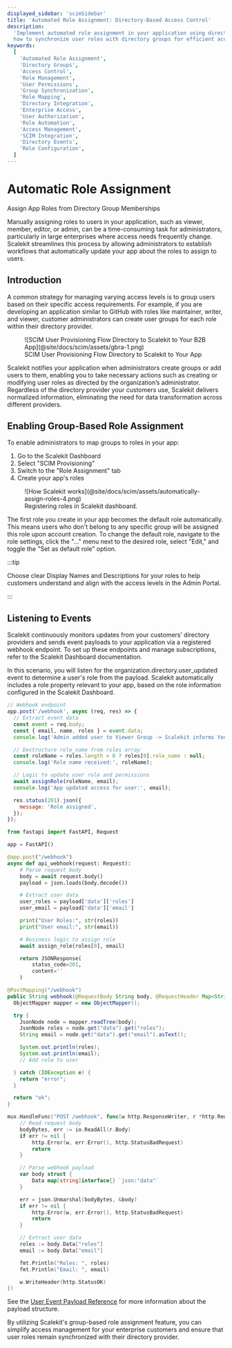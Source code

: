 ```yaml
---
displayed_sidebar: 'scimSidebar'
title: 'Automated Role Assignment: Directory-Based Access Control'
description:
  'Implement automated role assignment in your application using directory group memberships. Learn
  how to synchronize user roles with directory groups for efficient access management.'
keywords:
  [
    'Automated Role Assignment',
    'Directory Groups',
    'Access Control',
    'Role Management',
    'User Permissions',
    'Group Synchronization',
    'Role Mapping',
    'Directory Integration',
    'Enterprise Access',
    'User Authorization',
    'Role Automation',
    'Access Management',
    'SCIM Integration',
    'Directory Events',
    'Role Configuration',
  ]
---
```


# Automatic Role Assignment

<Subtitle>Assign App Roles from Directory Group Memberships</Subtitle>

Manually assigning roles to users in your application, such as viewer, member, editor, or admin, can
be a time-consuming task for administrators, particularly in large enterprises where access needs
frequently change. Scalekit streamlines this process by allowing administrators to establish
workflows that automatically update your app about the roles to assign to users.

## Introduction

A common strategy for managing varying access levels is to group users based on their specific
access requirements. For example, if you are developing an application similar to GitHub with roles
like maintainer, writer, and viewer, customer administrators can create user groups for each role
within their directory provider.

<figure>
  ![SCIM User Provisioning Flow Directory to Scalekit to Your B2B
  App](@site/docs/scim/assets/gbra-1.png)
  <figcaption>SCIM User Provisioning Flow Directory to Scalekit to Your App</figcaption>
</figure>

Scalekit notifies your application when administrators create groups or add users to them, enabling
you to take necessary actions such as creating or modifying user roles as directed by the
organization’s administrator. Regardless of the directory provider your customers use, Scalekit
delivers normalized information, eliminating the need for data transformation across different
providers.

## Enabling Group-Based Role Assignment

To enable administrators to map groups to roles in your app:

1. Go to the Scalekit Dashboard
2. Select "SCIM Provisioning"
3. Switch to the "Role Assignment" tab
4. Create your app's roles

<figure className="width-75">
  ![How Scalekit works](@site/docs/scim/assets/automatically-assign-roles-4.png)
  <figcaption>Registering roles in Scalekit dashboard.</figcaption>
</figure>

The first role you create in your app becomes the default role automatically. This means users who
don't belong to any specific group will be assigned this role upon account creation. To change the
default role, navigate to the role settings, click the "..." menu next to the desired role, select
"Edit," and toggle the "Set as default role" option.

:::tip

Choose clear Display Names and Descriptions for your roles to help customers understand and align
with the access levels in the Admin Portal.

:::

## Listening to Events

Scalekit continuously monitors updates from your customers’ directory providers and sends event
payloads to your application via a registered webhook endpoint. To set up these endpoints and manage
subscriptions, refer to the Scalekit Dashboard documentation.

In this scenario, you will listen for the
<SimpleCode>organization.directory.user_updated</SimpleCode> event to determine a user's role from
the payload. Scalekit automatically includes a role property relevant to your app, based on the role
information configured in the Scalekit Dashboard.

<CodeWithHeader title="Webhook Endpoint for Role Updates">

<Tabs groupId="tech-stack" queryString>

<TabItem value="Node.js" label="Node.js">

```javascript showLineNumbers
// Webhook endpoint
app.post('/webhook', async (req, res) => {
  // Extract event data
  const event = req.body;
  const { email, name, roles } = event.data;
  console.log('Admin added user to Viewer Group -> Scalekit informs Your App\n');

  // Destructure role_name from roles array
  const roleName = roles.length > 0 ? roles[0].role_name : null;
  console.log('Role name received:', roleName);

  // Logic to update user role and permissions
  await assignRole(roleName, email);
  console.log('App updated access for user:', email);

  res.status(201).json({
    message: 'Role assigned',
  });
});
```

</TabItem>

<TabItem value="python" label="Python">

```python showLineNumbers
from fastapi import FastAPI, Request

app = FastAPI()

@app.post("/webhook")
async def api_webhook(request: Request):
    # Parse request body
    body = await request.body()
    payload = json.loads(body.decode())

    # Extract user data
    user_roles = payload['data']['roles']
    user_email = payload['data']['email']

    print("User Roles:", str(roles))
    print("User email:", str(email))

    # Business logic to assign role
    await assign_role(roles[0], email)

    return JSONResponse(
        status_code=201,
        content=''
    )
```

</TabItem>

<TabItem value="java" label="Java">

```java showLineNumbers
@PostMapping("/webhook")
public String webhook(@RequestBody String body, @RequestHeader Map<String, String> headers) {
  ObjectMapper mapper = new ObjectMapper();

  try {
    JsonNode node = mapper.readTree(body);
    JsonNode roles = node.get("data").get("roles");
    String email = node.get("data").get("email").asText();

    System.out.println(roles);
    System.out.println(email);
    // Add role to user

  } catch (IOException e) {
    return "error";
  }

  return "ok";
}

```

</TabItem>

<TabItem value="go" label="Go">

```go showLineNumbers
mux.HandleFunc("POST /webhook", func(w http.ResponseWriter, r *http.Request) {
    // Read request body
    bodyBytes, err := io.ReadAll(r.Body)
    if err != nil {
        http.Error(w, err.Error(), http.StatusBadRequest)
        return
    }

    // Parse webhook payload
    var body struct {
        Data map[string]interface{} `json:"data"`
    }

    err = json.Unmarshal(bodyBytes, &body)
    if err != nil {
        http.Error(w, err.Error(), http.StatusBadRequest)
        return
    }

    // Extract user data
    roles := body.Data["roles"]
    email := body.Data["email"]

    fmt.Println("Roles: ", roles)
    fmt.Println("Email: ", email)

    w.WriteHeader(http.StatusOK)
})
```

</TabItem>

</Tabs>
</CodeWithHeader>

See the [User Event Payload Reference](/apis#tag/Webhooks/organization.directory.user_updated) for
more information about the payload structure.

By utilizing Scalekit's group-based role assignment feature, you can simplify access management for
your enterprise customers and ensure that user roles remain synchronized with their directory
provider.
